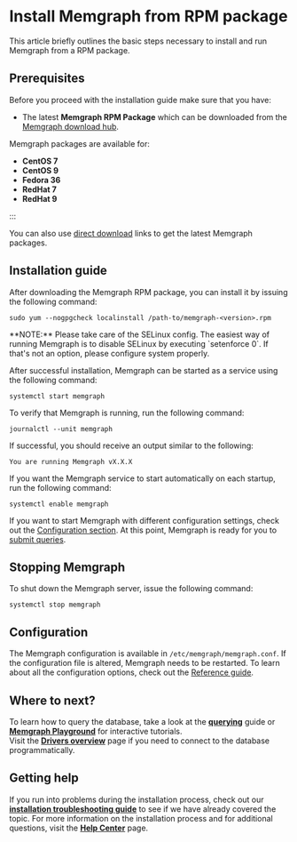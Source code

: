 
# Install Memgraph from RPM package

This article briefly outlines the basic steps necessary to install and run
Memgraph from a RPM package.


<BackwardCompatibilityWarning/>

## Prerequisites

Before you proceed with the installation guide make sure that you have:
* The latest **Memgraph RPM Package** which can be downloaded from the
  [Memgraph download hub](https://memgraph.com/download/).

<Callout type="info">

Memgraph packages are available for:
- **CentOS 7**
- **CentOS 9**
- **Fedora 36**
- **RedHat 7**
- **RedHat 9**

:::

You can also use [direct download](../direct-download-links.md) links to get the
latest Memgraph packages. 

## Installation guide

After downloading the Memgraph RPM package, you can install it by issuing the
following command:

```console
sudo yum --nogpgcheck localinstall /path-to/memgraph-<version>.rpm
```

<Callout type="info">
**NOTE:** Please take care of the SELinux config. The easiest way of
running Memgraph is to disable SELinux by executing `setenforce 0`. If that's
not an option, please configure system properly.
</Callout>

After successful installation, Memgraph can be started as a service using the
following command:

```console
systemctl start memgraph
```

To verify that Memgraph is running, run the following command:

```console
journalctl --unit memgraph
```

If successful, you should receive an output similar to the following:

```console
You are running Memgraph vX.X.X
```

If you want the Memgraph service to start automatically on each startup, run the
following command:

```console
systemctl enable memgraph
```

If you want to start Memgraph with different configuration settings, check out
the [Configuration section](#configuration). At this point, Memgraph is ready for you
to [submit queries](/connect-to-memgraph/overview.mdx).

## Stopping Memgraph

To shut down the Memgraph server, issue the following command:

```console
systemctl stop memgraph
```

## Configuration

The Memgraph configuration is available in `/etc/memgraph/memgraph.conf`. If the
configuration file is altered, Memgraph needs to be restarted. To learn about
all the configuration options, check out the [Reference
guide](/reference-guide/configuration.md).

## Where to next?

To learn how to query the database, take a look at the
**[querying](/connect-to-memgraph/overview.mdx)** guide or **[Memgraph
Playground](https://playground.memgraph.com/)** for interactive tutorials.<br/>
Visit the **[Drivers overview](/connect-to-memgraph/drivers/overview.md)**
page if you need to connect to the database programmatically.

## Getting help

If you run into problems during the installation process, check out our
**[installation troubleshooting
guide](/installation/linux/linux-installation-troubleshooting.md)** to see if we
have already covered the topic. For more information on the installation process
and for additional questions, visit the **[Help Center](/help-center)** page.
